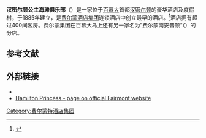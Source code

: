 '''汉密尔顿公主海滩俱乐部'''（{{lang-en|Hamilton Princess & Beach Club, A Fairmont Managed Hotel}}）是一家位于[[百慕大|百慕大]]首都[[哈密尔顿_(百慕大)|汉密尔顿]]的豪华酒店及度假村，于1885年建立，是[[费尔蒙酒店集团|费尔蒙酒店集团]]连锁酒店中创立最早的酒店。<ref>{{Cite web | url = https://www.thehamiltonprincess.com/destination/history/ | title = The story of Bermuda: from shipwrecks and privateers to literary heroes and high society | work = The Hamilton Princesses | accessdate = 2021-02-19 | archive-date = 2021-01-17 | archive-url = https://web.archive.org/web/20210117164221/https://www.thehamiltonprincess.com/destination/history/ | dead-url = no }}</ref>酒店拥有超过400间客房。费尔蒙集团在百慕大岛上还有另一家名为”费尔蒙南安普顿“（{{lang|en|Fairmont Southampto}}）的分店。

== 参考文献 ==
{{Reflist}}

== 外部链接 ==
* {{Official website|http://thehamiltonprincess.com/|Hamilton Princess - official website}}
*[http://www.fairmont.com/hamilton-bermuda/ Hamilton Princess - page on official Fairmont website] {{Wayback|url=http://www.fairmont.com/hamilton-bermuda/ |date=20191012002635 }}

[[Category:费尔蒙特酒店集团|Category:费尔蒙特酒店集团]]